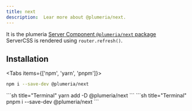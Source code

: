 ```yaml
---
title: next
description:  Lear more about @plumeria/next.
---
```


It is the plumeria [Server Component `@plumeria/next` package](https://www.npmjs.com/package/@plumeria/next)  
ServerCSS is rendered using `router.refresh()`.

## Installation
<Tabs items={['npm',  'yarn', 'pnpm']}>
<Tab>
```sh title="Terminal"
npm i --save-dev @plumeria/next
```
</Tab>
<Tab>
```sh title="Terminal"
yarn add -D @plumeria/next
```
</Tab>
<Tab>
```sh title="Terminal"
pnpm i --save-dev @plumeria/next
```
</Tab>
</Tabs>



<Cards>
  <Card title="See more about Installation" href="/docs/getting-started/installation" />
  <Card title="See more about ServerCSS" href="/docs/reference/servercss" />
</Cards>